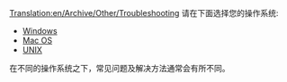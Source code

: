 [[Translation:en/Archive/Other/Troubleshooting]]
{{zh/目录}}
请在下面选择您的操作系统:

* [[en/Problem/Windows|Windows]]
* [[en/Problem/Mac|Mac OS]]
* [[en/Archive/Other/Problem/Unix|UNIX]]

在不同的操作系统之下，常见问题及解决方法通常会有所不同。